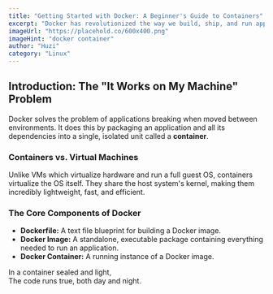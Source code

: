 ```yaml
---
title: "Getting Started with Docker: A Beginner's Guide to Containers"
excerpt: "Docker has revolutionized the way we build, ship, and run applications. This guide breaks down the core concepts of Docker and containers, helping you understand why it's an essential tool for modern developers and how you can get started with it today."
imageUrl: "https://placehold.co/600x400.png"
imageHint: "docker container"
author: "Huzi"
category: "Linux"
---
```


## Introduction: The "It Works on My Machine" Problem
<p>Docker solves the problem of applications breaking when moved between environments. It does this by packaging an application and all its dependencies into a single, isolated unit called a <strong>container</strong>.</p>

### Containers vs. Virtual Machines
<p>Unlike VMs which virtualize hardware and run a full guest OS, containers virtualize the OS itself. They share the host system's kernel, making them incredibly lightweight, fast, and efficient.</p>
      
### The Core Components of Docker
<ul>
  <li><strong>Dockerfile:</strong> A text file blueprint for building a Docker image.</li>
  <li><strong>Docker Image:</strong> A standalone, executable package containing everything needed to run an application.</li>
  <li><strong>Docker Container:</strong> A running instance of a Docker image.</li>
</ul>
      
<div className="italic text-center text-muted-foreground pt-4 border-t mt-8">
  In a container sealed and light,<br/>
  The code runs true, both day and night.
</div>
